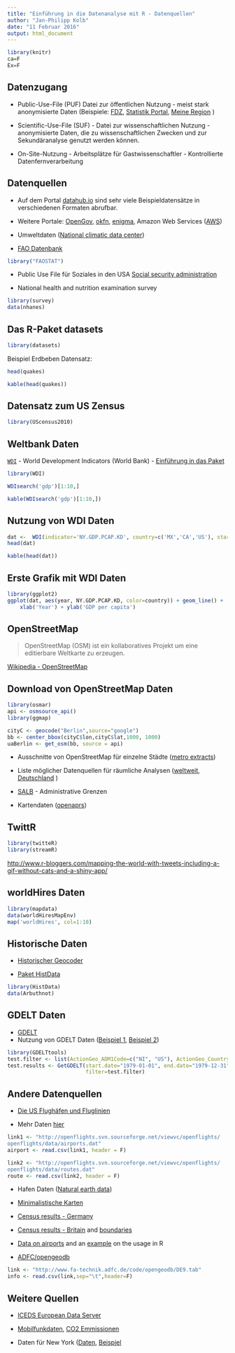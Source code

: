 ```yaml
---
title: "Einführung in die Datenanalyse mit R - Datenquellen"
author: "Jan-Philipp Kolb"
date: "11 Februar 2016"
output: html_document
---
```


```r
library(knitr)
ca=F
Ex=F
```


## Datenzugang

- Public-Use-File (PUF) Datei zur öffentlichen Nutzung - meist stark anonymisierte Daten
(Beispiele: [FDZ](www.forschungsdatenzentrum.de), [Statistik Portal](www.statistik-portal.de), [Meine Region](www.infothek.statistik.rlp.de/lis/MeineRegion/index.asp) )

- Scientific-Use-File (SUF) - Datei zur wissenschaftlichen Nutzung - anonymisierte Daten, die zu wissenschaftlichen Zwecken und zur Sekundäranalyse genutzt werden können. 
 
- On-Site-Nutzung - Arbeitsplätze für Gastwissenschaftler - Kontrollierte Datenfernverarbeitung


## Datenquellen

- Auf dem Portal [datahub.io](http://datahub.io/) sind sehr viele Beispieldatensätze in verschiedenen Formaten abrufbar. 

- Weitere Portale: [OpenGov](http://ropengov.github.io/projects/), [okfn](http://data.okfn.org/), [enigma](https://app.enigma.io/table/org.worldbank.hnp.data), 
Amazon Web Services ([AWS](http://aws.amazon.com/de/public-data-sets/))


- Umweltdaten ([National climatic data center](http://www.ncdc.noaa.gov/ibtracs/index.php?name=ibtracs-data))


- [FAO Datenbank](http://cran.r-project.org/web/packages/FAOSTAT/index.html)

```r
library("FAOSTAT")
```

- Public Use File für Soziales in den USA [Social security administration ](http://www.ssa.gov/policy/docs/data/index.html)

- National health and nutrition examination survey

```r
library(survey)
data(nhanes)
```


## Das R-Paket datasets

```r
library(datasets)
```

Beispiel Erdbeben Datensatz:

```r
head(quakes)
```


```r
kable(head(quakes))
```

## Datensatz zum US Zensus

```r
library(UScensus2010)
```

## Weltbank Daten

[`WDI`](https://cran.r-project.org/web/packages/WDI/index.html) - World Development Indicators (World Bank) - [Einführung in das Paket](https://github.com/vincentarelbundock/WDI)

```r
library(WDI)
```

```r
WDIsearch('gdp')[1:10,]
```

```r
kable(WDIsearch('gdp')[1:10,])
```


## Nutzung von WDI Daten

```r
dat <-  WDI(indicator='NY.GDP.PCAP.KD', country=c('MX','CA','US'), start=1960, end=2012)
head(dat)
```

```r
kable(head(dat))
```

## Erste Grafik mit WDI Daten

```r
library(ggplot2)
ggplot(dat, aes(year, NY.GDP.PCAP.KD, color=country)) + geom_line() + 
    xlab('Year') + ylab('GDP per capita')
```


## OpenStreetMap

> OpenStreetMap (OSM) ist ein kollaboratives Projekt um eine editierbare Weltkarte zu erzeugen.

[Wikipedia - OpenStreetMap](https://en.wikipedia.org/wiki/OpenStreetMap)

## Download von OpenStreetMap Daten

```r
library(osmar)
api <- osmsource_api()
library(ggmap)
```

```r
cityC <- geocode("Berlin",source="google")
bb <- center_bbox(cityC$lon,cityC$lat,1000, 1000)
uaBerlin <- get_osm(bb, source = api)
```

- Ausschnitte von OpenStreetMap für einzelne Städte ([metro extracts](https://mapzen.com/data/metro-extracts/))

- Liste möglicher Datenquellen für räumliche Analysen ([weltweit](http://wiki.openstreetmap.org/wiki/Potential_Datasources), [Deutschland](http://wiki.openstreetmap.org/wiki/DE:Potential_Datasources)
)

- [SALB](http://wiki.openstreetmap.org/wiki/SALB) - Administrative Grenzen

- Kartendaten ([openaprs](http://www.openaprs.net/))


## TwittR

```r
library(twitteR)
library(streamR)
```

<http://www.r-bloggers.com/mapping-the-world-with-tweets-including-a-gif-without-cats-and-a-shiny-app/>

## worldHires Daten

```r
library(mapdata)
data(worldHiresMapEnv)
map('worldHires', col=1:10)
```


## Historische Daten

- [Historischer Geocoder](http://www.azavea.com/blogs/newsletter/v2i3/azavea-research-historic-geocoder/)

- [Paket HistData](http://www.inside-r.org/packages/cran/HistData)

```r
library(HistData)
data(Arbuthnot)
```


## GDELT Daten

- [GDELT](http://www.gdeltproject.org/)
- Nutzung von GDELT Daten ([Beispiel 1](http://quantifyingmemory.blogspot.de/2013/04/mapping-gdelt-data-in-r-and-some.html), 
[Beispiel 2](http://www.kalevleetaru.com/))

```r
library(GDELTtools)
test.filter <- list(ActionGeo_ADM1Code=c("NI", "US"), ActionGeo_CountryCode="US")
test.results <- GetGDELT(start.date="1979-01-01", end.date="1979-12-31",
                         filter=test.filter)
```




## Andere Datenquellen


- [Die US Flughäfen und Fluglinien](http://www.sasanalysis.com/2013/06/the-us-airports-with-most-flight-routes.html)

- Mehr Daten [hier](http://openflights.org/data.html)

```r
link1 <- "http://openflights.svn.sourceforge.net/viewvc/openflights/
openflights/data/airports.dat"
airport <- read.csv(link1, header = F)

link2 <- "http://openflights.svn.sourceforge.net/viewvc/openflights/
openflights/data/routes.dat"
route <- read.csv(link2, header = F)
```


- Hafen Daten ([Natural earth data](http://www.naturalearthdata.com/downloads/10m-cultural-vectors/))

- [Minimalistische Karten](http://www.r-bloggers.com/minimalist-maps/)

- [Census results - Germany](https://ergebnisse.zensus2011.de/)
- [Census results - Britain](http://www.r-bloggers.com/2011-census-open-atlas-project/) and [boundaries](http://www.ons.gov.uk/ons/guide-method/census/2011/census-data/2011-census-prospectus/new-developments-for-2011-census-results/2011-census-geography/2011-census-geography-prospectus/index.html)
- [Data on airports](http://openflights.org/data.html) and an [example](http://www.milanor.net/blog/?p=594) on the usage in R


- [ADFC/opengeodb](http://www.fa-technik.adfc.de/code/opengeodb/)

```r
link <- "http://www.fa-technik.adfc.de/code/opengeodb/DE9.tab"
info <- read.csv(link,sep="\t",header=F)
```


## Weitere Quellen


- [ICEDS European Data Server](http://geocommons.com/overlays/96341)


- [Mobilfunkdaten](http://opencellid.org/), [CO2 Emmissionen](http://databank.worldbank.org/data/reports.aspx?source=2&country=DEU&series=&period=)

- Daten für New York ([Daten](https://data.cityofnewyork.us/), [Beispiel](https://data.cityofnewyork.us/City-Government/Parking-Violations-Issued-Fiscal-Year-2014-August-/jt7v-77mi)